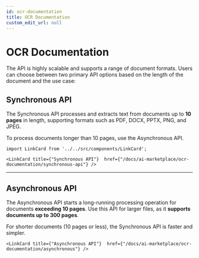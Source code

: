 ```yaml
---
id: ocr-documentation
title: OCR Documentation
custom_edit_url: null
---
```


# OCR Documentation

The API is highly scalable and supports a range of document formats. Users can choose between two primary API options based on the length of the document and the use case:

## Synchronous API

The Synchronous API processes and extracts text from documents up to **10 pages** in length, supporting formats such as PDF, DOCX, PPTX, PNG, and JPEG.

To process documents longer than 10 pages, use the Asynchronous API.

```mdx-code-block
import LinkCard from '../../src/components/LinkCard';

<LinkCard title={"Synchronous API"}  href={"/docs/ai-marketplace/ocr-documentation/synchronous-api"} />
```

<hr />

## Asynchronous API

The Asynchronous API starts a long-running processing operation for documents **exceeding 10 pages**. Use this API for larger files, as it **supports documents up to 300 pages**.

For shorter documents (10 pages or less), the Synchronous API is faster and simpler.

```mdx-code-block
<LinkCard title={"Asynchronous API"}  href={"/docs/ai-marketplace/ocr-documentation/asynchronous"} />
```
